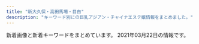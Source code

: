 ```yaml
---
title: "新大久保・高田馬場・目白"
description: "キーワード別にの巨乳アジアン・チャイナエステ嬢情報をまとめました。"
---
```


新着画像と新着キーワードをまとめています。
2021年03月22日の情報です。

<DmmAffiliateIns />
<KeywordTable
  shops={
    [
    {
        "name": "COCORO",
        "url": "https://www.cocoro556.in/",
        "keywords": {
            "C": 21,
            "E": 1
        },
        "img_links": [
            "https://www.cocoro556.in/img/girl/thumb/smain1423ae12bc52cc115b3190fbe6a84a8ffa74.jpg",
            "https://www.cocoro556.in/img/material/p2_t2_sub_m1_3.png",
            "https://www.cocoro556.in/img/girl/thumb/smain14634879628e490d1ecf1cd7a9d727569f95.jpg",
            "https://www.cocoro556.in/img/girl/thumb/smain1491773ceed1a7cd35919e9c6866285fb943.jpg",
            "https://www.cocoro556.in/img/material/p2_t2_subt5_m1.png",
            "https://www.cocoro556.in/img/material/noimg_m.jpg",
            "https://www.cocoro556.in/img/material/p3_1_t1.png",
            "https://www.cocoro556.in/img/girl/list/slist142b75436b0012f83588e08b8d8eb48c8c2.jpg",
            "https://www.cocoro556.in/img/material/p2_t2_subt4.png",
            "https://www.cocoro556.in/img/girl/thumb/smain1421b75436b0012f83588e08b8d8eb48c8c2.jpg",
            "https://www.cocoro556.in/img/material/p6_t2.png",
            "https://www.cocoro556.in/img/material/pageheaderimg4.jpg",
            "https://www.cocoro556.in/img/material/gm4_rollout.png",
            "https://www.cocoro556.in/img/material/pd_st1.png",
            "https://www.cocoro556.in/img/material/pageheaderimg2.jpg",
            "https://www.cocoro556.in/img/material/photost2rev1.png",
            "https://www.cocoro556.in/img/girl/thumb/smain1461f806d031a1244ccfaa8b4d307f6ef6d7.jpg",
            "https://www.cocoro556.in/img/material/top_t2.png",
            "https://www.cocoro556.in/img/girl/thumb/smain1442346e3df3ff1cef1386c89c6ba9e9f72e.jpg",
            "https://www.cocoro556.in/img/material/p2_t2_subt5.png",
            "https://www.cocoro556.in/img/material/noimg_s.jpg",
            "https://www.cocoro556.in/img/camp/camp20200426sub.jpg",
            "https://www.cocoro556.in/img/material/photost4rev1.png",
            "https://www.cocoro556.in/img/material/accminimgrev1.jpg",
            "https://www.cocoro556.in/img/material/p6_t2_subt1.png",
            "https://www.cocoro556.in/img/material/gm2_rollout.png",
            "https://www.cocoro556.in/img/girl/list/slist154a1f8e548a2959236fdd0e7abcde80ac7.jpg",
            "https://www.cocoro556.in/img/girl/main/smain1441346e3df3ff1cef1386c89c6ba9e9f72e.jpg",
            "https://www.cocoro556.in/img/material/photost1.png",
            "https://www.cocoro556.in/img/girl/main/smain126142f85375ac3eb532582567360874d2d6.jpg",
            "https://www.cocoro556.in/img/material/p5_t1.png",
            "https://www.cocoro556.in/img/material/p2_t2.png",
            "https://www.cocoro556.in/img/material/top_t1.png",
            "https://www.cocoro556.in/img/girl/list/slist146f806d031a1244ccfaa8b4d307f6ef6d7.jpg",
            "https://www.cocoro556.in/img/material/gm3_rollover.png",
            "https://www.cocoro556.in/img/girl/main/smain1421b75436b0012f83588e08b8d8eb48c8c2.jpg",
            "https://www.cocoro556.in/img/girl/list/slist149773ceed1a7cd35919e9c6866285fb943.jpg",
            "https://www.cocoro556.in/img/material/gm1_rollover.png",
            "https://www.cocoro556.in/img/material/ftel.png",
            "https://www.cocoro556.in/img/girl/thumb/smain1422b75436b0012f83588e08b8d8eb48c8c2.jpg",
            "https://www.cocoro556.in/img/material/top_t4.png",
            "https://www.cocoro556.in/img/material/p2_t2_subt3.png",
            "https://www.cocoro556.in/img/girl/main/smain1461f806d031a1244ccfaa8b4d307f6ef6d7.jpg",
            "https://www.cocoro556.in/img/material/noimg_b.jpg",
            "https://www.cocoro556.in/img/material/top_t3_subt1.png",
            "https://www.cocoro556.in/img/material/photost5.png",
            "https://www.cocoro556.in/img/material/p2_t2_sub_m1_1.png",
            "https://www.cocoro556.in/img/material/pageheaderimg3.jpg",
            "https://www.cocoro556.in/img/material/photost3rev1.png",
            "https://www.cocoro556.in/img/material/pd_st2.png",
            "https://www.cocoro556.in/img/girl/list/slist16322954962968a79edd4eae79b844b9988.jpg",
            "https://www.cocoro556.in/img/material/leftinfo.png",
            "https://www.cocoro556.in/img/girl/main/smain1491773ceed1a7cd35919e9c6866285fb943.jpg",
            "https://www.cocoro556.in/img/material/gm5_rollout.png",
            "https://www.cocoro556.in/img/girl/thumb/smain14922dea5bdda380e76839c012ab24bd9f82.jpg",
            "https://www.cocoro556.in/img/material/p6_t1.png",
            "https://www.cocoro556.in/img/material/p2_t2_sub_m1_2.png",
            "https://www.cocoro556.in/img/girl/thumb/smain163122954962968a79edd4eae79b844b9988.jpg",
            "https://www.cocoro556.in/img/material/pageheaderimg1.jpg",
            "https://www.cocoro556.in/img/material/pd_number.png",
            "https://www.cocoro556.in/img/girl/thumb/smain126332fd72809eba38056753c1720b05d8d5.jpg",
            "https://www.cocoro556.in/img/material/age_rollout.png",
            "https://www.cocoro556.in/img/material/gm2_rollover.png",
            "https://www.cocoro556.in/img/material/top_t3.png",
            "https://www.cocoro556.in/img/material/p6_t3_subt1.png",
            "https://www.cocoro556.in/img/girl/main/smain163122954962968a79edd4eae79b844b9988.jpg",
            "https://www.cocoro556.in/img/girl/thumb/smain164135ee9e4407f412c3d2708030a189f1c0.jpg",
            "https://www.cocoro556.in/img/material/gm6_rollout.png",
            "https://www.cocoro556.in/img/material/p3_t1.png",
            "https://www.cocoro556.in/img/material/pd_st3.png",
            "https://www.cocoro556.in/img/girl/thumb/smain1541a1f8e548a2959236fdd0e7abcde80ac7.jpg",
            "https://www.cocoro556.in/img/girl/thumb/smain126142f85375ac3eb532582567360874d2d6.jpg",
            "https://www.cocoro556.in/img/girl/thumb/smain1493773ceed1a7cd35919e9c6866285fb943.jpg",
            "https://www.cocoro556.in/img/camp/camp20210301.jpg",
            "https://www.cocoro556.in/img/material/top_t3_imgrev1.jpg",
            "https://www.cocoro556.in/img/material/p6_t3.png",
            "https://www.cocoro556.in/img/girl/list/slist144346e3df3ff1cef1386c89c6ba9e9f72e.jpg",
            "https://www.cocoro556.in/img/material/gm6_rollover.png",
            "https://www.cocoro556.in/img/material/p2_t2_subt5_m2.png",
            "https://www.cocoro556.in/img/girl/thumb/smain1543ab2e0ee9f9fde8103e9fe80e33b07761.jpg",
            "https://www.cocoro556.in/img/material/gm3_rollout.png",
            "https://www.cocoro556.in/img/material/gm1_rollout.png",
            "https://www.cocoro556.in/img/girl/thumb/smain1542a1f8e548a2959236fdd0e7abcde80ac7.jpg",
            "https://www.cocoro556.in/img/girl/main/smain164135ee9e4407f412c3d2708030a189f1c0.jpg",
            "https://www.cocoro556.in/img/girl/thumb/smain1441346e3df3ff1cef1386c89c6ba9e9f72e.jpg",
            "https://www.cocoro556.in/img/girl/list/slist12642f85375ac3eb532582567360874d2d6.jpg",
            "https://www.cocoro556.in/img/girl/thumb/smain126242f85375ac3eb532582567360874d2d6.jpg",
            "https://www.cocoro556.in/img/material/p2_t2_subt2.png",
            "https://www.cocoro556.in/img/girl/thumb/smain1462f806d031a1244ccfaa8b4d307f6ef6d7.jpg",
            "https://www.cocoro556.in/img/material/mobilesite.png",
            "https://www.cocoro556.in/img/girl/main/smain1541a1f8e548a2959236fdd0e7abcde80ac7.jpg",
            "https://www.cocoro556.in/img/material/p2_t2_subt1.png",
            "https://www.cocoro556.in/img/material/gm5_rollover.png",
            "https://www.cocoro556.in/img/material/p2_t2_subt4_m1.png",
            "https://www.cocoro556.in/img/material/photost6.png",
            "https://www.cocoro556.in/img/material/photost7.png",
            "https://www.cocoro556.in/img/girl/thumb/smain1443346e3df3ff1cef1386c89c6ba9e9f72e.jpg",
            "https://www.cocoro556.in/img/girl/list/slist16435ee9e4407f412c3d2708030a189f1c0.jpg"
        ],
        "station": "JR\u5927\u4e45\u4fdd\u99c5\u5317\u53e3"
    },
    {
        "url": "http://p-aroma.work/",
        "keywords": {},
        "img_links": [
            "http://p-aroma.work/images/1.jpg",
            "http://p-aroma.work/staff/mirai.jpg",
            "http://p-aroma.work/images/int1.png",
            "http://p-aroma.work/img/rina1.png",
            "http://p-aroma.work/img/ayaka1.png",
            "http://p-aroma.work/images/3.jpg",
            "http://p-aroma.work/images/staff_t.png",
            "http://p-aroma.work/images/news.jpg",
            "http://p-aroma.work/staff/ayaka.jpg",
            "http://p-aroma.work/images/mobile.jpg",
            "http://p-aroma.work/images/4.jpg",
            "http://p-aroma.work/images/head.jpg",
            "http://p-aroma.work/images/s2.jpg",
            "http://p-aroma.work/images/2.jpg",
            "http://p-aroma.work/img/mirai1.png",
            "http://p-aroma.work/img/mayu1.png",
            "http://p-aroma.work/images/sys.png",
            "http://p-aroma.work/images/int2.png",
            "http://p-aroma.work/images/s1.png",
            "http://p-aroma.work/images/6.jpg",
            "http://p-aroma.work/staff/kasumi.jpg",
            "http://p-aroma.work/images/s1.jpg",
            "http://p-aroma.work/img/kasumi1.png",
            "http://p-aroma.work/images/tel.jpg",
            "http://p-aroma.work/staff/rina.jpg",
            "http://p-aroma.work/images/interior_t.png",
            "http://p-aroma.work/staff/mayu.jpg"
        ],
        "name": "\u7652\u3057\u306e\u51fa\u4f1a\u3044",
        "station": "JR\u5927\u4e45\u4fdd\u99c5\u5317\u53e3"
    },
    {
        "img_links": [
            "http://familiar.ests.jp/photos/sites/33/2020/10/2020101901153954.jpg",
            "http://familiar.ests.jp/images/mobile.jpg",
            "http://familiar.ests.jp/images/top.jpg",
            "http://familiar.ests.jp/images/info.png",
            "http://familiar.ests.jp/images/bian.jpg",
            "http://familiar.ests.jp/images/service.jpg",
            "http://familiar.ests.jp/images/nei_bj1.png",
            "http://familiar.ests.jp/images/news.png",
            "http://familiar.ests.jp/photos/sites/33/2019/07/2019073009094778.jpg",
            "http://familiar.ests.jp/photos/sites/33/2020/10/2020101409554799.jpg",
            "http://familiar.ests.jp/images/s_service.png",
            "http://familiar.ests.jp/images/s_link.png",
            "http://familiar.ests.jp/photos/sites/33/2019/09/2019092718570723.jpg",
            "http://familiar.ests.jp/images/staff_bj4s.png",
            "http://familiar.ests.jp/photos/sites/33/2019/09/2019092318545965.jpg",
            "http://familiar.ests.jp/images/acc.png",
            "http://familiar.ests.jp/images/s_staff.png",
            "http://familiar.ests.jp/photos/sites/33/2019/09/2019092718554568.jpg",
            "http://familiar.ests.jp/images/staff_bj1s.png"
        ],
        "keywords": {
            "C": 18,
            "86": 3,
            "83": 3
        },
        "url": "http://familiar.ests.jp/",
        "name": "\u99ac\u5834one",
        "station": "JR\u9ad8\u7530\u99ac\u5834\u99c5\u65e9\u7a32\u7530\u53e3"
    },
    {
        "name": "\u697d\u5712",
        "url": "http://massage-1.net/",
        "station": "JR\u9ad8\u7530\u99ac\u5834\u99c5\u65e9\u7a32\u7530\u53e3",
        "img_links": [
            "http://massage-1.net/images/top/top_06.jpg",
            "http://massage-1.net/images/top/top_01.jpg",
            "http://massage-1.net/images/page_top.png",
            "http://massage-1.net/images/top/top_03.jpg",
            "http://massage-1.net/images/top/top_04.jpg",
            "http://massage-1.net/images/staff_image/staf_05a.jpg",
            "http://massage-1.net/images/home/top.jpg",
            "http://massage-1.net/images/top/top_05.jpg",
            "http://massage-1.net/images/top/top_02.jpg",
            "http://massage-1.net/images/top/top_08.png"
        ],
        "keywords": {}
    },
    {
        "name": "NEW ONLY ONE",
        "keywords": {
            "D": 2,
            "86": 4,
            "88": 3,
            "C": 3,
            "E": 2
        },
        "station": "JR\u9ad8\u7530\u99ac\u5834\u99c5",
        "url": "http://www.aromaonly1.com/",
        "img_links": [
            "http://www.aromaonly1.com/images/index_14.jpg",
            "http://www.aromaonly1.com/images/index_18.jpg",
            "http://www.aromaonly1.com/images/index_16.jpg",
            "http://www.aromaonly1.com/my_work/images/pic1.png",
            "http://www.aromaonly1.com/uploads/ac75f516de3602f2ed5de1d9e2383a35.jpg",
            "http://www.aromaonly1.com/uploads/8e9e8b4d89b256773f17dff61368328c.jpg",
            "http://www.aromaonly1.com/images/aromaonly1_468x60.png",
            "http://www.aromaonly1.com/uploads/c24b4a66b959c50d941c227e2167e47a.jpg",
            "http://www.aromaonly1.com/uploads/e01fa669285bc99ba782abfd90a08bb2.jpg",
            "http://www.aromaonly1.com/images/fanhui.png",
            "http://www.aromaonly1.com/uploads/56e94a67d1aa4ea89d5f2064a387ab96.jpg",
            "http://www.aromaonly1.com/images/index_08.jpg",
            "http://www.aromaonly1.com/uploads/015cba9c432d730d26583fe998534fa6.jpg",
            "http://www.aromaonly1.com/images/index_11.jpg",
            "http://www.aromaonly1.com/images/index_02.jpg",
            "http://www.aromaonly1.com/uploads/5f4083d49285cbe64774b1bd70e86150.jpg",
            "http://www.aromaonly1.com/images/interior_10.jpg",
            "http://www.aromaonly1.com/uploads/b43afdf6c0db7020b472f89b05664984.jpg",
            "http://www.aromaonly1.com/images/service_10.jpg",
            "http://www.aromaonly1.com/images/service_11.jpg",
            "http://www.aromaonly1.com/images/index_20.jpg",
            "http://www.aromaonly1.com/images/index_15.jpg",
            "http://www.aromaonly1.com/images/link_10.jpg",
            "http://www.aromaonly1.com/uploads/3e6ede4dd71b9611bfc0fc01fff82057.jpg",
            "http://www.aromaonly1.com/images/index_05.jpg",
            "http://www.aromaonly1.com/images/girls_10.jpg",
            "http://www.aromaonly1.com/images/index_01.jpg",
            "http://www.aromaonly1.com/uploads/39a20c0f1405de5aa73fad53492e41be.jpg",
            "http://www.aromaonly1.com/uploads/2f5941103973429d3981087968a845a3.jpg",
            "http://www.aromaonly1.com/uploads/18799c1985ca7d1cd026808323ec51c2.jpg",
            "http://www.aromaonly1.com/images/index_04.jpg",
            "http://www.aromaonly1.com/images/index_12.jpg",
            "http://www.aromaonly1.com/uploads/0d74a4af5e268e3562daa56048c13906.jpg",
            "http://www.aromaonly1.com/images/index_21.jpg",
            "http://www.aromaonly1.com/uploads/66dc68de1f9c001b6f15d52303314efc.jpg",
            "http://www.aromaonly1.com/images/index_03.jpg",
            "http://www.aromaonly1.com/images/index_07.jpg",
            "http://www.aromaonly1.com/images/index_19.jpg",
            "http://www.aromaonly1.com/images/index_06.jpg",
            "http://www.aromaonly1.com/images/index_17.jpg"
        ]
    },
    {
        "station": "JR\u9ad8\u7530\u99ac\u5834\u99c5\u6771\u53e3",
        "keywords": {},
        "name": "RAN\uff5e\u30e9\u30f3\uff5e",
        "url": "http://esthe.top/",
        "img_links": [
            "http://esthe.top/images/demo/slider/tooltips/slide1.png",
            "http://esthe.top/images/an_1_02.jpg",
            "http://esthe.top/images/Bottom_01.jpg",
            "http://esthe.top/images/an_2_03.jpg",
            "http://esthe.top/images/QRcode.jpg",
            "http://esthe.top/images/staff_images/staff_04a.jpg",
            "http://esthe.top/images/room_images/index-01.jpg",
            "http://esthe.top/images/demo/slider/tooltips/slide4.png",
            "http://esthe.top/images/staff_images/staff_09b.jpg",
            "http://esthe.top/images/acs_ima/access-03.jpg",
            "http://esthe.top/images/room_images/gallery-04.jpg",
            "http://esthe.top/images/staff_images/staff_07b.jpg",
            "http://esthe.top/images/staff_images/staff_01b.jpg",
            "http://esthe.top/images/acs_ima/access-01.jpg",
            "http://esthe.top/images/Bottom_02.jpg",
            "http://esthe.top/images/an_2_07.jpg",
            "http://esthe.top/images/staff_images/staff_010b.jpg",
            "http://esthe.top/images/an_2_06.jpg",
            "http://esthe.top/images/demo/slider/images/slide4.png",
            "http://esthe.top/images/demo/slider/images/slide3.png",
            "http://esthe.top/images/an_2_04.jpg",
            "http://esthe.top/images/an_2_05.jpg",
            "http://esthe.top/images/room_images/gallery-02.jpg",
            "http://esthe.top/images/demo/slider/images/slide2.png",
            "http://esthe.top/images/demo/slider/tooltips/slide3.png",
            "http://esthe.top/images/room_images/gallery-03.jpg",
            "http://esthe.top/images/demo/slider/tooltips/slide2.png",
            "http://esthe.top/images/an_1_04.jpg",
            "http://esthe.top/images/room_images/gallery-05.jpg",
            "http://esthe.top/images/staff_images/staff_010a.jpg",
            "http://esthe.top/images/demo/slider/tooltips/slide5.png",
            "http://esthe.top/images/staff_images/staff_07a.jpg",
            "http://esthe.top/images/acs_ima/access-02.jpg",
            "http://esthe.top/images/an_1_05.jpg",
            "http://esthe.top/images/an_1_06.jpg",
            "http://esthe.top/images/staff_images/staff_04b.jpg",
            "http://esthe.top/images/an_1_07.jpg",
            "http://esthe.top/images/room_images/gallery-06.jpg",
            "http://esthe.top/images/room_images/gallery-01.jpg",
            "http://esthe.top/images/staff_images/staff_012a.jpg",
            "http://esthe.top/images/acs_ima/access-04.jpg",
            "http://esthe.top/images/staff_images/staff_09a.jpg",
            "http://esthe.top/images/room_images/index-02.jpg",
            "http://esthe.top/images/demo/slider/images/slide5.png",
            "http://esthe.top/images/staff_images/staff_01a.jpg",
            "http://esthe.top/images/an_2_02.jpg",
            "http://esthe.top/images/an_1_03.jpg",
            "http://esthe.top/images/demo/slider/images/slide1.png"
        ]
    },
    {
        "keywords": {},
        "station": "JR\u65b0\u5927\u4e45\u4fdd\u99c5",
        "url": "https://tsukinohana88.wixsite.com/index",
        "img_links": [
            "https://static.wixstatic.com/media/80a184_126746405a7f40f191a12f71b777ea41~mv2.png",
            "https://static.wixstatic.com/media/71aabe_7fde48e91203411687f75bf66049b810~mv2.jpg",
            "https://static.wixstatic.com/media/80a184_4550829836ff415fbf5640784aed82eb~mv2.png",
            "https://static.wixstatic.com/media/80a184_6f8a99a76cfa4e8cb6871f8cdc4667f5~mv2.png",
            "https://static.wixstatic.com/media/80a184_591f50f34faa42e6b9492a8d9157c96f~mv2.png",
            "https://static.wixstatic.com/media/80a184_82935849944c46ee915c04bfe2e9b3cb~mv2.jpeg",
            "https://static.wixstatic.com/media/80a184_18f60081ea1047b0a35a349e1c4155f8~mv2.jpg",
            "https://static.wixstatic.com/media/80a184_60e3e10d71c6473ca82f313fefc49773~mv2.png",
            "https://static.wixstatic.com/media/80a184_5208b825bc574a8e8c38cfed61640f7b~mv2.png",
            "https://static.wixstatic.com/media/80a184_badd496c271c4b31b8258ef657e73a1c~mv2.jpg",
            "https://static.wixstatic.com/media/80a184_1b3783a2f5af4bb192773e9c310f5c89~mv2.png",
            "https://static.wixstatic.com/media/71aabe_595c6eb6f67c4a098580c4aa868223d6~mv2.jpg",
            "https://static.wixstatic.com/media/80a184_b70a2c117ac542f79ec2a2014b642be4~mv2.png",
            "https://static.wixstatic.com/media/80a184_e559d78a6dc94757946448f2405d903b~mv2.jpg"
        ],
        "name": "\u6708\u306e\u82b1"
    },
    {
        "station": "JR\u5927\u4e45\u4fdd\u99c5\u5317\u53e3",
        "url": "http://aes-salon.com/",
        "keywords": {
            "C": 35
        },
        "name": "Lovely Heart",
        "img_links": [
            "http://aes-salon.com/scdl/staff/10661.jpg",
            "http://aes-salon.com/scdl/staff/10081.jpg",
            "http://aes-salon.com/img/system/campaign.jpg",
            "http://aes-salon.com/img/ttl_mobile.jpg",
            "http://aes-salon.com/scdl/staff/10651mb.jpg",
            "http://aes-salon.com/scdl/staff/10621.jpg",
            "http://aes-salon.com/scdl/staff/10082.jpg",
            "http://aes-salon.com/scdl/staff/10081mb.jpg",
            "http://aes-salon.com/scdl/staff/10092.jpg",
            "http://aes-salon.com/scdl/staff/10411mb.jpg",
            "http://aes-salon.com/scdl/staff/10563.jpg",
            "http://aes-salon.com/scdl/staff/10501mb.jpg",
            "http://aes-salon.com/scdl/staff/10661mb.jpg",
            "http://aes-salon.com/scdl/staff/10292.jpg",
            "http://aes-salon.com/scdl/staff/10341mb.jpg",
            "http://aes-salon.com/pic/top2.jpg",
            "http://aes-salon.com/scdl/staff/10462.jpg",
            "http://aes-salon.com/scdl/staff/10694.jpg",
            "http://aes-salon.com/scdl/staff/10602.jpg",
            "http://aes-salon.com/scdl/staff/10671.jpg",
            "http://aes-salon.com/scdl/staff/10691.jpg",
            "http://aes-salon.com/scdl/staff/10121mb.jpg",
            "http://aes-salon.com/img/ttl_attbnr.jpg",
            "http://aes-salon.com/img/access/road1.jpg",
            "http://aes-salon.com/scdl/staff/10671mb.jpg",
            "http://aes-salon.com/scdl/staff/10502.jpg",
            "http://aes-salon.com/scdl/staff/10681.jpg",
            "http://aes-salon.com/scdl/staff/10601.jpg",
            "http://aes-salon.com/scdl/staff/10472.jpg",
            "http://aes-salon.com/img/access/road4.jpg",
            "http://aes-salon.com/img/ttl_nouka.jpg",
            "http://aes-salon.com/scdl/staff/10441.jpg",
            "http://aes-salon.com/scdl/staff/10641.jpg",
            "http://aes-salon.com/scdl/staff/10651.jpg",
            "http://aes-salon.com/scdl/staff/10291.jpg",
            "http://aes-salon.com/scdl/staff/10351.jpg",
            "http://aes-salon.com/scdl/staff/10591mb.jpg",
            "http://aes-salon.com/scdl/staff/10091.jpg",
            "http://aes-salon.com/scdl/staff/10471.jpg",
            "http://aes-salon.com/scdl/staff/10511.jpg",
            "http://aes-salon.com/scdl/staff/10122.jpg",
            "http://aes-salon.com/scdl/staff/10351mb.jpg",
            "http://aes-salon.com/scdl/staff/10621mb.jpg",
            "http://aes-salon.com/scdl/staff/10571.jpg",
            "http://aes-salon.com/scdl/staff/10291mb.jpg",
            "http://aes-salon.com/i/files/homeimg.jpg",
            "http://aes-salon.com/pic/top1.jpg",
            "http://aes-salon.com/scdl/staff/10121.jpg",
            "http://aes-salon.com/img/access/roaddm.png",
            "http://aes-salon.com/img/ttl_att.png",
            "http://aes-salon.com/scdl/staff/10692.jpg",
            "http://aes-salon.com/img/access/road3.jpg",
            "http://aes-salon.com/scdl/staff/10591.jpg",
            "http://aes-salon.com/scdl/staff/10631mb.jpg",
            "http://aes-salon.com/scdl/staff/10511mb.jpg",
            "http://aes-salon.com/img/ttl_bekan.jpg",
            "http://aes-salon.com/scdl/staff/10412.jpg",
            "http://aes-salon.com/scdl/staff/10561mb.jpg",
            "http://aes-salon.com/scdl/staff/10641mb.jpg",
            "http://aes-salon.com/scdl/staff/10691mb.jpg",
            "http://aes-salon.com/scdl/staff/10501.jpg",
            "http://aes-salon.com/scdl/staff/10562.jpg",
            "http://aes-salon.com/pic/head.jpg",
            "http://aes-salon.com/scdl/staff/10461mb.jpg",
            "http://aes-salon.com/scdl/staff/10083.jpg",
            "http://aes-salon.com/scdl/staff/10471mb.jpg",
            "http://aes-salon.com/scdl/staff/10342.jpg",
            "http://aes-salon.com/scdl/staff/10693.jpg",
            "http://aes-salon.com/scdl/staff/10561.jpg",
            "http://aes-salon.com/scdl/staff/10341.jpg",
            "http://aes-salon.com/scdl/staff/10091mb.jpg",
            "http://aes-salon.com/img/access/road2.jpg",
            "http://aes-salon.com/scdl/staff/10601mb.jpg",
            "http://aes-salon.com/scdl/staff/10592.jpg",
            "http://aes-salon.com/scdl/staff/10631.jpg",
            "http://aes-salon.com/scdl/staff/10571mb.jpg",
            "http://aes-salon.com/img/ttl_sister.png",
            "http://aes-salon.com/scdl/staff/10681mb.jpg",
            "http://aes-salon.com/img/ttl_staff.png",
            "http://aes-salon.com/scdl/staff/10441mb.jpg",
            "http://aes-salon.com/scdl/staff/10411.jpg",
            "http://aes-salon.com/scdl/staff/10461.jpg"
        ]
    },
    {
        "name": "\u60a0\u30a8\u30b9\u30c6",
        "img_links": [
            "http://www.y-rlx.site/images/info.jpg",
            "http://www.y-rlx.site/images/index_08.jpg",
            "http://www.y-rlx.site/images/upload/thumb/3cdd5cf63d4b2ca9.jpg",
            "http://www.y-rlx.site/images/rec_09.jpg",
            "http://www.y-rlx.site/images/info_09.jpg",
            "http://www.y-rlx.site/images/upload/thumb/a3dc59474308193e.jpg",
            "http://www.y-rlx.site/images/index_05.jpg",
            "http://www.y-rlx.site/images/upload/thumb/7ef0dbd713e60157.jpg",
            "http://www.y-rlx.site/images/index_02.jpg",
            "http://www.y-rlx.site/images/index_01.jpg",
            "http://www.y-rlx.site/images/upload/thumb/0a4230132522743d.jpg",
            "http://y-rlx.site/images/index_07.jpg",
            "http://www.y-rlx.site/images/index_19.jpg",
            "http://www.y-rlx.site/images/card.jpg",
            "http://www.y-rlx.site/images/index_13.jpg",
            "http://www.y-rlx.site/images/index_18.jpg",
            "http://www.y-rlx.site/girl/04.jpg",
            "http://www.y-rlx.site/images/index_03.jpg",
            "http://www.y-rlx.site/images/index_11.jpg",
            "http://www.y-rlx.site/girl/05.jpg",
            "http://www.y-rlx.site/images/index_07.jpg",
            "http://www.y-rlx.site/images/index_04.jpg",
            "http://www.y-rlx.site/images/index_06.jpg",
            "http://www.y-rlx.site/images/rec.jpg",
            "http://www.y-rlx.site/images/index_15.jpg",
            "http://www.y-rlx.site/images/index_20.jpg",
            "http://www.y-rlx.site/girl/03.jpg",
            "http://www.y-rlx.site/images/upload/thumb/7ec52ffef2544273.jpg",
            "http://www.y-rlx.site/images/index_09.jpg",
            "http://www.y-rlx.site/images/upload/thumb/e0a26e58e17a1416.jpg",
            "http://www.y-rlx.site/images/staff_09.jpg",
            "http://www.y-rlx.site/images/upload/thumb/2c7fdde9ad97892b.jpg",
            "http://www.y-rlx.site/images/upload/thumb/117cc02414cb58fe.jpg",
            "http://y-rlx.site/images/index_04.jpg",
            "http://www.y-rlx.site/girl/01.jpg",
            "http://www.y-rlx.site/images/upload/thumb/0d7b4714c8aced28.jpg",
            "http://www.y-rlx.site/girl/02.jpg",
            "http://www.y-rlx.site/images/upload/thumb/0776a8acf9219785.jpg",
            "http://www.y-rlx.site/images/index_10.jpg"
        ],
        "station": "JR\u9ad8\u7530\u99ac\u5834\u99c5\u65e9\u7a32\u7530\u53e3",
        "keywords": {
            "D": 1,
            "89": 1,
            "87": 4,
            "88": 2,
            "C": 6
        },
        "url": "http://www.y-rlx.site/"
    },
    {
        "name": "Honey At Home \u30cf\u30cb\u30fc\u30a2\u30c3\u30c8\u30db\u30fc\u30e0",
        "keywords": {},
        "url": "http://www.china-es.info/",
        "station": "JR\u9ad8\u7530\u99ac\u5834\u99c5\u65e9\u7a32\u7530\u53e3",
        "img_links": [
            "http://www.china-es.info/images/sys1.jpg",
            "http://www.china-es.info/images/sys2.jpg",
            "http://www.china-es.info/img/nana2.jpg",
            "http://www.china-es.info/images/int1.jpg",
            "http://www.china-es.info/images/rec1.jpg",
            "http://www.china-es.info/images/rec2.jpg",
            "http://www.china-es.info/images/news.jpg",
            "http://www.china-es.info/images/staff_t.jpg",
            "http://www.china-es.info/images/top.jpg",
            "http://www.china-es.info/images/menu/staff.jpg",
            "http://www.china-es.info/img/hibiki1.jpg",
            "http://www.china-es.info/images/mobile.jpg",
            "http://www.china-es.info/img/nana1.jpg",
            "http://www.china-es.info/images/int2.jpg",
            "http://www.china-es.info/images/interior_t.jpg",
            "http://www.china-es.info/images/menu/interior.jpg",
            "http://www.china-es.info/images/int3.jpg",
            "http://www.china-es.info/images/sys3.jpg",
            "http://www.china-es.info/images/head.jpg",
            "http://www.china-es.info/img/ringo1.jpg",
            "http://www.china-es.info/images/menu/top.jpg",
            "http://www.china-es.info/images/int4.jpg"
        ]
    },
    {
        "keywords": {
            "86": 4,
            "C": 15,
            "D": 6,
            "87": 1,
            "85": 2
        },
        "img_links": [
            "https://angel.abnavi.info/photos/sites/7/2020/07/2020073005202048.jpg",
            "https://angel.abnavi.info/images/nbj1.jpg",
            "https://angel.abnavi.info/photos/sites/7/2020/07/2020073005201940.jpg",
            "https://angel.abnavi.info/images/s_news.png",
            "https://angel.abnavi.info/photos/sites/7/2020/11/2020110606371089.jpg",
            "https://angel.abnavi.info/images/end.png",
            "https://angel.abnavi.info/images/room1.jpg",
            "https://angel.abnavi.info/images/room3.jpg",
            "https://angel.abnavi.info/images/room4.jpg",
            "https://angel.abnavi.info/photos/sites/7/2021/03/2021031907340186.jpg",
            "https://angel.abnavi.info/photos/sites/7/2020/09/2020092301333424.jpg",
            "https://angel.abnavi.info/images/nbj3.jpg",
            "https://angel.abnavi.info/photos/sites/7/2020/07/2020073006120917.jpg",
            "https://angel.abnavi.info/images/news_bj3.jpg",
            "https://angel.abnavi.info/images/room2.jpg",
            "https://angel.abnavi.info/photos/sites/7/2020/10/2020101305350920.jpg",
            "https://angel.abnavi.info/images/top.jpg",
            "https://angel.abnavi.info/images/s_staff.jpg"
        ],
        "name": "Angel",
        "station": "JR\u9ad8\u7530\u99ac\u5834\u99c5",
        "url": "https://angel.abnavi.info/"
    },
    {
        "station": "JR\u65b0\u5927\u4e45\u4fdd\u99c5",
        "url": "http://www.enchuen.com/",
        "img_links": [
            "http://www.enchuen.com/images/interior02_s.jpg",
            "http://www.enchuen.com/images/interior04_s.jpg",
            "http://www.enchuen.com/images/tel_header.png",
            "http://www.enchuen.com/images/therapist_yume_s.jpg",
            "http://www.enchuen.com/images/therapist_yona_s.jpg",
            "http://www.enchuen.com/images/h2_qa.png",
            "http://www.enchuen.com/images/img_service05.png",
            "http://www.enchuen.com/images/h2_instagam.png",
            "http://www.enchuen.com/images/icon_chi.png",
            "http://www.enchuen.com/images/interior02.jpg",
            "http://www.enchuen.com/images/img_service02.png",
            "http://www.enchuen.com/images/h2_information.png",
            "http://www.enchuen.com/images/h2_alliancegide.png",
            "http://www.enchuen.com/images/interior01_s.jpg",
            "http://www.enchuen.com/images/interior03_s.jpg",
            "http://www.enchuen.com/images/img_slider01.png",
            "http://www.enchuen.com/images/pagetop.png",
            "http://www.enchuen.com/images/therapist_yume.jpg",
            "http://www.enchuen.com/images/ban-tel.png",
            "http://www.enchuen.com/images/img_slider02.png",
            "http://www.enchuen.com/images/h2_linkban.png",
            "http://www.enchuen.com/images/therapist_noa_s.jpg",
            "http://www.enchuen.com/images/ins_footer.png",
            "http://www.enchuen.com/images/h2_link01.png",
            "http://www.enchuen.com/images/btn_gnavi03_no.png",
            "http://www.enchuen.com/images/top_slider2.jpg",
            "http://www.enchuen.com/images/btn_gnavi01_no.png",
            "http://www.enchuen.com/images/a_qa.png",
            "http://www.enchuen.com/images/therapist_noa.jpg",
            "http://www.enchuen.com/images/therapist_yona.jpg",
            "http://www.enchuen.com/images/img_service06.png",
            "http://www.enchuen.com/images/btn_gnavi05_no.png",
            "http://www.enchuen.com/images/h2_alliancegide2.png",
            "http://www.enchuen.com/images/mess_footer.png",
            "http://www.enchuen.com/images/img_service03.png",
            "http://www.enchuen.com/images/interior04.jpg",
            "http://www.enchuen.com/images/therapist_kaori_s.jpg",
            "http://www.enchuen.com/images/h2_contact.png",
            "http://www.enchuen.com/images/interior01.jpg",
            "http://www.enchuen.com/images/btn_gnavi04_no.png",
            "http://www.enchuen.com/images/q_qa.png",
            "http://www.enchuen.com/images/interior03.jpg",
            "http://www.enchuen.com/images/img_service01.png",
            "http://www.enchuen.com/images/img_comimgsoon.jpg",
            "http://www.enchuen.com/images/h2_servicecontents.png",
            "http://www.enchuen.com/images/h2_alltherapist.png",
            "http://www.enchuen.com/images/img_service04.png",
            "http://www.enchuen.com/images/btn_gnavi06_no.png",
            "http://www.enchuen.com/images/img_service07.png",
            "http://www.enchuen.com/images/top_slider3.jpg",
            "http://www.enchuen.com/images/img_slider03.png",
            "http://www.enchuen.com/images/pickmessage01.png",
            "http://www.enchuen.com/images/h2_twitter.png",
            "http://www.enchuen.com/images/mail_header.png",
            "http://www.enchuen.com/images/btn_gnavi02_no.png",
            "http://www.enchuen.com/images/top_slider5.jpg",
            "http://www.enchuen.com/images/img_aromaoil.png",
            "http://www.enchuen.com/images/ins_header.png",
            "http://www.enchuen.com/images/top_slider4.jpg",
            "http://www.enchuen.com/images/tw_header.png",
            "http://www.enchuen.com/images/top_slider6.jpg",
            "http://www.enchuen.com/images/tw_footer.png",
            "http://www.enchuen.com/images/therapist_kaori.jpg",
            "http://www.enchuen.com/images/icon_eng.png",
            "http://www.enchuen.com/images/top_slider1.jpg"
        ],
        "keywords": {
            "C": 4
        },
        "name": "\u7e01\u4e2d\u7e01\uff5e\u3048\u3093\u3061\u3085\u3046\u3048\u3093\uff5e"
    },
    {
        "station": "JR\u9ad8\u7530\u99ac\u5834\u99c5\u65e9\u7a32\u7530\u53e3",
        "url": "http://www.kity.work/",
        "name": "\u98a8\u96c5\u5802 \uff5e\u3075\u3046\u304c\u3069\u3046\uff5e",
        "img_links": [
            "http://www.kity.work/images/tg.jpg",
            "http://www.kity.work/img/aoi1.jpg",
            "http://www.kity.work/img/sara2.jpg",
            "http://www.kity.work/img/sara1.jpg",
            "http://www.kity.work/staff/yuka.jpg",
            "http://www.kity.work/images/head.jpg",
            "http://www.kity.work/images/s1.png",
            "http://www.kity.work/img/aoi2.jpg",
            "http://www.kity.work/images/sys.jpg",
            "http://www.kity.work/images/int1.jpg",
            "http://www.kity.work/images/1.jpg",
            "http://www.kity.work/staff/an.jpg",
            "http://www.kity.work/staff/minami.jpg",
            "http://www.kity.work/images/up.jpg",
            "http://www.kity.work/images/5.jpg",
            "http://www.kity.work/img/minami2.jpg",
            "http://www.kity.work/img/minami1.jpg",
            "http://www.kity.work/images/s1.jpg",
            "http://www.kity.work/img/an1.jpg",
            "http://www.kity.work/images/interior_t.jpg",
            "http://www.kity.work/img/an2.jpg",
            "http://www.kity.work/images/s2.jpg",
            "http://www.kity.work/images/4.jpg",
            "http://www.kity.work/images/2.jpg",
            "http://www.kity.work/images/ac2.jpg",
            "http://www.kity.work/img/yuka2.jpg",
            "http://www.kity.work/images/tel.jpg",
            "http://www.kity.work/staff/aoi.jpg",
            "http://www.kity.work/staff/sara.jpg",
            "http://www.kity.work/images/staff_t.jpg",
            "http://www.kity.work/img/yuka1.jpg",
            "http://www.kity.work/images/news.jpg",
            "http://www.kity.work/images/int2.jpg",
            "http://www.kity.work/images/3.jpg"
        ],
        "keywords": {}
    },
    {
        "keywords": {
            "C": 35
        },
        "name": "Lovely Heart \u5927\u4e45\u4fdd\u5225\u9928",
        "img_links": [
            "http://aes-treat.com/scdl/staff/11131mb.jpg",
            "http://aes-treat.com/scdl/staff/11101mb.jpg",
            "http://aes-treat.com/scdl/staff/11171.jpg",
            "http://aes-treat.com/scdl/staff/11151.jpg",
            "http://aes-treat.com/img/ttl_sister.png",
            "http://aes-treat.com/scdl/staff/11111.jpg",
            "http://aes-treat.com/scdl/staff/10891.jpg",
            "http://aes-treat.com/scdl/staff/10681.jpg",
            "http://aes-treat.com/scdl/staff/11111mb.jpg",
            "http://aes-treat.com/pic/top2.jpg",
            "http://aes-treat.com/scdl/staff/10841.jpg",
            "http://aes-treat.com/scdl/staff/10771mb.jpg",
            "http://aes-treat.com/scdl/staff/11131.jpg",
            "http://aes-treat.com/scdl/staff/11091.jpg",
            "http://aes-treat.com/pic/head.jpg",
            "http://aes-treat.com/img/ttl_attbnr.jpg",
            "http://aes-treat.com/scdl/staff/10841mb.jpg",
            "http://aes-treat.com/scdl/staff/11121.jpg",
            "http://aes-treat.com/pic/top1.jpg",
            "http://aes-treat.com/scdl/staff/10861.jpg",
            "http://aes-treat.com/img/ttl_staff.png",
            "http://aes-treat.com/scdl/staff/11091mb.jpg",
            "http://aes-treat.com/scdl/staff/11151mb.jpg",
            "http://aes-treat.com/i/files/homeimg.jpg",
            "http://aes-treat.com/scdl/staff/11051mb.jpg",
            "http://aes-treat.com/scdl/staff/11162.jpg",
            "http://aes-treat.com/scdl/staff/10971.jpg",
            "http://aes-treat.com/scdl/staff/10721.jpg",
            "http://aes-treat.com/scdl/staff/10721mb.jpg",
            "http://aes-treat.com/img/system/campaign.jpg",
            "http://aes-treat.com/scdl/staff/11171mb.jpg",
            "http://aes-treat.com/scdl/staff/10811mb.jpg",
            "http://aes-treat.com/scdl/staff/10971mb.jpg",
            "http://aes-treat.com/scdl/staff/10941mb.jpg",
            "http://aes-treat.com/scdl/staff/11161.jpg",
            "http://aes-treat.com/scdl/staff/10651mb.jpg",
            "http://aes-treat.com/scdl/staff/10861mb.jpg",
            "http://aes-treat.com/scdl/staff/11101.jpg",
            "http://aes-treat.com/scdl/staff/10902.jpg",
            "http://aes-treat.com/scdl/staff/10651.jpg",
            "http://aes-treat.com/scdl/staff/10901.jpg",
            "http://aes-treat.com/scdl/staff/10771.jpg",
            "http://aes-treat.com/scdl/staff/11051.jpg",
            "http://aes-treat.com/scdl/staff/11081.jpg",
            "http://aes-treat.com/scdl/staff/10941.jpg",
            "http://aes-treat.com/scdl/staff/10891mb.jpg",
            "http://aes-treat.com/scdl/staff/10681mb.jpg",
            "http://aes-treat.com/scdl/staff/11161mb.jpg",
            "http://aes-treat.com/img/ttl_mobile.jpg",
            "http://aes-treat.com/scdl/staff/10171mb.jpg",
            "http://aes-treat.com/scdl/staff/10811.jpg",
            "http://aes-treat.com/scdl/staff/10171.jpg",
            "http://aes-treat.com/img/ttl_nouka.jpg",
            "http://aes-treat.com/scdl/staff/11121mb.jpg",
            "http://aes-treat.com/scdl/staff/10842.jpg",
            "http://aes-treat.com/img/ttl_att.png",
            "http://aes-treat.com/scdl/staff/11041.jpg",
            "http://aes-treat.com/scdl/staff/10981.jpg",
            "http://aes-treat.com/scdl/staff/11041mb.jpg",
            "http://aes-treat.com/scdl/staff/10901mb.jpg",
            "http://aes-treat.com/scdl/staff/10972.jpg",
            "http://aes-treat.com/scdl/staff/10981mb.jpg",
            "http://aes-treat.com/scdl/staff/11081mb.jpg"
        ],
        "url": "http://aes-treat.com/",
        "station": "JR\u5927\u4e45\u4fdd\u99c5\u5317\u53e3"
    },
    {
        "img_links": [
            "https://est-hana.com/img/girl/thumb/smain1871110bf62c88dcefca310cdc127f9b11f2.jpg",
            "https://est-hana.com/img/girl/thumb/smain1902e7f2a11706f93c08ab1eb76c57c0a501.jpg",
            "https://est-hana.com/img/girl/pickup/topgirl20141227182718.png",
            "https://est-hana.com/img/material/topflashimg1.jpg",
            "https://est-hana.com/img/girl/thumb/smain193281777917c863b2cd265723b9cb5a3c32.jpg",
            "https://est-hana.com/img/girl/thumb/s75_1.jpg",
            "https://est-hana.com/img/whatnew/20200304.jpg",
            "https://est-hana.com/img/girl/pickup/topgirl20180526173824.png",
            "https://est-hana.com/img/girl/list/sface201dc74ab8dea78d771771d5fda7bccc989.jpg",
            "https://est-hana.com/img/girl/thumb/s77_3.jpg",
            "https://est-hana.com/img/girl/list/s139_face.jpg",
            "https://est-hana.com/img/material/staffdetail_t1.png",
            "https://est-hana.com/img/girl/pickup/pickup20190118192257.jpg",
            "https://est-hana.com/img/girl/list/s75_list.jpg",
            "https://est-hana.com/img/girl/list/s139_list.jpg",
            "https://est-hana.com/img/girl/list/slist189e9ae2d8752cd8b9474ebd62df9909f9b.jpg",
            "https://est-hana.com/img/girl/main/s173_1.jpg",
            "https://est-hana.com/img/material/sframe2014.png",
            "https://est-hana.com/img/material/infopanel.png",
            "https://est-hana.com/img/girl/list/slist2012ba9beda1a19f1ba57dcc87485d57321.jpg",
            "https://est-hana.com/img/material/photorenew5.jpg",
            "https://est-hana.com/img/girl/thumb/smain1901e7f2a11706f93c08ab1eb76c57c0a501.jpg",
            "https://est-hana.com/img/whatnew/20200401min60.jpg",
            "https://est-hana.com/img/material/massa_t1.png",
            "https://est-hana.com/img/girl/main/smain1911ec56c0d5cc68365ea11e2e52a40272d8.jpg",
            "https://est-hana.com/img/girl/list/s163_list.jpg",
            "https://est-hana.com/img/whatnew/20200401_mask.jpg",
            "https://est-hana.com/img/material/staff_t1.png",
            "https://est-hana.com/img/material/age.png",
            "https://est-hana.com/img/material/photorenew4.jpg",
            "https://est-hana.com/img/girl/thumb/s77_1.jpg",
            "https://est-hana.com/img/girl/list/s180_list.jpg",
            "https://est-hana.com/img/material/gm6_rollout.png",
            "https://est-hana.com/img/girl/thumb/smain18725b09cd881b1f036f9f4970616c10b474.jpg",
            "https://est-hana.com/img/material/accsess_picter2.jpg",
            "https://est-hana.com/img/girl/main/s86_1.jpg",
            "https://est-hana.com/img/material/m3.png",
            "https://est-hana.com/img/girl/list/slist187110f9d5212fd19d8b8410ec6bff294e6.jpg",
            "https://est-hana.com/img/girl/list/s88_list.jpg",
            "https://est-hana.com/img/material/detailwaku.png",
            "https://est-hana.com/img/girl/list/sface18449673a0eecbfdaab27d1a016ce6f4281.jpg",
            "https://est-hana.com/img/girl/list/sface193e3a7504f14e2050f14cb6782d72bb46c.jpg",
            "https://est-hana.com/img/girl/list/s86_list.jpg",
            "https://est-hana.com/img/material/top_t5.png",
            "https://est-hana.com/img/material/gm1_rollout.png",
            "https://est-hana.com/img/material/photorenew2rev1.jpg",
            "https://est-hana.com/img/material/massap5.jpg",
            "https://est-hana.com/img/girl/thumb/smain1891e9ae2d8752cd8b9474ebd62df9909f9b.jpg",
            "https://est-hana.com/img/girl/main/smain110138adcf1cf026681bfa9a408199a21890.jpg",
            "https://est-hana.com/img/material/massap4.jpg",
            "https://est-hana.com/img/girl/list/s173_list.jpg",
            "https://est-hana.com/img/material/gm5_rollout.png",
            "https://est-hana.com/img/material/sys_course2_rev2.png",
            "https://est-hana.com/img/material/sys_course1_rev2.png",
            "https://est-hana.com/img/girl/list/s86_face.jpg",
            "https://est-hana.com/img/material/hosi4.png",
            "https://est-hana.com/img/girl/pickup/topgirl20140510202547.png",
            "https://est-hana.com/img/material/massap2.jpg",
            "https://est-hana.com/img/material/top_t2.png",
            "https://est-hana.com/img/material/d22.png",
            "https://est-hana.com/img/girl/list/s163_face.jpg",
            "https://est-hana.com/img/girl/pickup/topgirl20180308214256.png",
            "https://est-hana.com/img/girl/pickup/pickup20190118192153.jpg",
            "https://est-hana.com/img/girl/thumb/smain1911ec56c0d5cc68365ea11e2e52a40272d8.jpg",
            "https://est-hana.com/img/material/accsess_station.png",
            "https://est-hana.com/img/girl/list/slist18449673a0eecbfdaab27d1a016ce6f4281.jpg",
            "https://est-hana.com/img/material/month.png",
            "https://est-hana.com/img/girl/list/slist19053cc33bb85f739f63e84c2ae2c41c2eb.jpg",
            "https://est-hana.com/img/material/sys_course3_rev1.png",
            "https://est-hana.com/img/material/systme_t1.png",
            "https://est-hana.com/img/girl/pickup/topgirl20140502225842.png",
            "https://est-hana.com/img/material/hosi5.png",
            "https://est-hana.com/img/material/staff_t1rev1.png",
            "https://est-hana.com/img/girl/list/s77_face.jpg",
            "https://est-hana.com/img/girl/main/smain1891e9ae2d8752cd8b9474ebd62df9909f9b.jpg",
            "https://est-hana.com/img/material/massap1.jpg",
            "https://est-hana.com/img/girl/list/slist110d5ce8a5906e2cdaf90af47c9395e0dff.jpg",
            "https://est-hana.com/img/girl/list/s75_face.jpg",
            "https://est-hana.com/img/girl/list/sface187386757ea62d773ca58e2457fc23b8e13.jpg",
            "https://est-hana.com/img/girl/main/s75_1.jpg",
            "https://est-hana.com/img/material/massap3.jpg",
            "https://est-hana.com/img/girl/main/s180_1.jpg",
            "https://est-hana.com/img/girl/list/sface110404ef9fc79e2a0a04d64b621c22a0c77.jpg",
            "https://est-hana.com/img/girl/list/slist191ec56c0d5cc68365ea11e2e52a40272d8.jpg",
            "https://est-hana.com/img/girl/thumb/s173_2.jpg",
            "https://est-hana.com/img/girl/thumb/smain110138adcf1cf026681bfa9a408199a21890.jpg",
            "https://est-hana.com/img/girl/thumb/smain184249673a0eecbfdaab27d1a016ce6f4281.jpg",
            "https://est-hana.com/img/material/photorenew1.jpg",
            "https://est-hana.com/img/girl/pickup/pickup20190121202926.jpg",
            "https://est-hana.com/img/girl/pickup/pickup20180526173711.jpg",
            "https://est-hana.com/img/girl/thumb/smain1991a8b144d9cbd006fc9dffdf23ad77de07.jpg",
            "https://est-hana.com/img/girl/list/slist8365230fc40840a020ba3ed47600db4b4a.jpg",
            "https://est-hana.com/img/material/top_t4.png",
            "https://est-hana.com/img/girl/list/s180_face.jpg",
            "https://est-hana.com/img/girl/thumb/smain1931e3a7504f14e2050f14cb6782d72bb46c.jpg",
            "https://est-hana.com/img/girl/main/s88_1.jpg",
            "https://est-hana.com/img/material/top_t2_img_rev2.jpg",
            "https://est-hana.com/img/girl/list/sface8365230fc40840a020ba3ed47600db4b4a.jpg",
            "https://est-hana.com/img/girl/pickup/pickup20141227182613.jpeg",
            "https://est-hana.com/img/material/click_tel_btn.png",
            "https://est-hana.com/img/girl/thumb/smain197153ce52e0264e81a8a42e5d3c84dd833e.jpg",
            "https://est-hana.com/img/girl/pickup/pickup20190227121102.jpg",
            "https://est-hana.com/img/material/gm4_rollout.png",
            "https://est-hana.com/img/material/systme_t2.png",
            "https://est-hana.com/img/girl/thumb/smain1912da4fa2da2e801312734721e1a44d8e19.jpg",
            "https://est-hana.com/img/girl/pickup/pickup20191214162524.jpg",
            "https://est-hana.com/img/girl/list/slist193a69a1a063a3159e298d18b691542266d.jpg",
            "https://est-hana.com/img/girl/list/sface189e9ae2d8752cd8b9474ebd62df9909f9b.jpg",
            "https://est-hana.com/img/material/day.png",
            "https://est-hana.com/img/girl/thumb/s173_1.jpg",
            "https://est-hana.com/img/camp/camp20210301.png",
            "https://est-hana.com/img/material/photorenew3.jpg",
            "https://est-hana.com/img/girl/main/s77_1.jpg",
            "https://est-hana.com/img/material/w1.png",
            "https://est-hana.com/img/girl/pickup/pickup20181218104555.jpg",
            "https://est-hana.com/img/girl/main/smain1931e3a7504f14e2050f14cb6782d72bb46c.jpg",
            "https://est-hana.com/img/material/gm3_rollout.png",
            "https://est-hana.com/img/girl/thumb/s180_1.jpg",
            "https://est-hana.com/img/girl/main/smain184149673a0eecbfdaab27d1a016ce6f4281.jpg",
            "https://est-hana.com/img/girl/thumb/smain184149673a0eecbfdaab27d1a016ce6f4281.jpg",
            "https://est-hana.com/img/girl/list/sface190e7f2a11706f93c08ab1eb76c57c0a501.jpg",
            "https://est-hana.com/img/material/sys_etc.png",
            "https://est-hana.com/img/material/massap6.jpg",
            "https://est-hana.com/img/girl/pickup/topgirl20161016054301.png",
            "https://est-hana.com/img/material/returnbtn.png",
            "https://est-hana.com/img/material/massap7.jpg",
            "https://est-hana.com/img/girl/pickup/topgirl20180908131653.png",
            "https://est-hana.com/img/girl/pickup/pickup20190528135649.jpg",
            "https://est-hana.com/img/girl/pickup/topgirl20190528141109.png",
            "https://est-hana.com/img/girl/list/sface199a8b144d9cbd006fc9dffdf23ad77de07.jpg",
            "https://est-hana.com/img/girl/main/smain1901e7f2a11706f93c08ab1eb76c57c0a501.jpg",
            "https://est-hana.com/img/girl/list/s88_face.jpg",
            "https://est-hana.com/img/girl/list/sface19753ce52e0264e81a8a42e5d3c84dd833e.jpg",
            "https://est-hana.com/img/girl/thumb/s77_2.jpg",
            "https://est-hana.com/img/girl/main/smain1991a8b144d9cbd006fc9dffdf23ad77de07.jpg",
            "https://est-hana.com/img/girl/thumb/smain1913da4fa2da2e801312734721e1a44d8e19.jpg",
            "https://est-hana.com/img/girl/main/smain1871110bf62c88dcefca310cdc127f9b11f2.jpg",
            "https://est-hana.com/img/material/top_t6.png",
            "https://est-hana.com/img/girl/thumb/s86_1.jpg",
            "https://est-hana.com/img/material/top_twitter.png",
            "https://est-hana.com/img/girl/list/s173_face.jpg",
            "https://est-hana.com/img/material/sys_option.png",
            "https://est-hana.com/img/girl/list/slist199a8b144d9cbd006fc9dffdf23ad77de07.jpg",
            "https://est-hana.com/img/girl/pickup/pickup20180830201105.jpg",
            "https://est-hana.com/img/girl/thumb/smain1102404ef9fc79e2a0a04d64b621c22a0c77.jpg",
            "https://est-hana.com/img/girl/list/slist19753ce52e0264e81a8a42e5d3c84dd833e.jpg",
            "https://est-hana.com/img/material/top_t3.png",
            "https://est-hana.com/img/girl/list/sface191ec56c0d5cc68365ea11e2e52a40272d8.jpg",
            "https://est-hana.com/img/material/gm2_rollout.png",
            "https://est-hana.com/img/material/line1.png",
            "https://est-hana.com/img/girl/thumb/s88_1.jpg",
            "https://est-hana.com/img/girl/thumb/smain19725e2ed7efe2de621955e09d12295a13ee.jpg",
            "https://est-hana.com/img/girl/pickup/pickup20191208191053.jpg",
            "https://est-hana.com/img/girl/main/smain197153ce52e0264e81a8a42e5d3c84dd833e.jpg",
            "https://est-hana.com/img/girl/list/s77_list.jpg"
        ],
        "name": "\u82b1",
        "station": "JR\u5927\u4e45\u4fdd\u99c5\u5317\u53e3",
        "keywords": {
            "\u30c0\u30a4\u30ca\u30de\u30a4\u30c8": 1,
            "E": 4,
            "G": 1,
            "C": 40
        },
        "url": "https://est-hana.com/"
    },
    {
        "img_links": [
            "http://familiar.tyo.cm/photos/sites/37/2019/03/2019032406115440.jpg",
            "http://familiar.tyo.cm/photos/sites/37/2019/10/2019102502193551.jpg",
            "http://familiar.tyo.cm/photos/sites/37/2019/12/2019120502265383.jpg",
            "http://familiar.tyo.cm/photos/sites/37/2019/11/2019112002511160.jpg",
            "http://familiar.tyo.cm/photos/sites/37/2019/06/201906040617136.jpg",
            "http://familiar.tyo.cm/photos/sites/37/2019/11/2019110802115992.jpg",
            "http://familiar.tyo.cm/photos/sites/37/2019/03/2019032406115491.jpg",
            "http://familiar.tyo.cm/photos/sites/37/2019/06/2019061502562745.jpg",
            "http://familiar.tyo.cm/images/tel.png",
            "http://familiar.tyo.cm/photos/sites/37/2019/12/2019120502264671.jpg",
            "http://familiar.tyo.cm/photos/sites/37/2019/06/2019060406241084.jpg",
            "http://familiar.tyo.cm/photos/sites/37/2018/12/2018121903013346.jpg",
            "http://familiar.tyo.cm/photos/sites/37/2019/06/2019061502562797.jpg",
            "http://familiar.tyo.cm/photos/sites/37/2019/11/2019112902341792.jpg",
            "http://familiar.tyo.cm/images/top.png",
            "http://familiar.tyo.cm/photos/sites/37/2019/03/2019032406115311.jpg",
            "http://familiar.tyo.cm/photos/sites/37/2019/10/2019102502193826.jpg",
            "http://familiar.tyo.cm/photos/sites/37/2019/03/2019032406115598.jpg",
            "http://familiar.tyo.cm/photos/sites/37/2019/10/2019100304481325.jpg",
            "http://familiar.tyo.cm/images/s_link.jpg",
            "http://familiar.tyo.cm/photos/sites/37/2019/06/2019060406161857.jpg",
            "http://familiar.tyo.cm/photos/sites/37/2018/12/2018121903022968.jpg",
            "http://familiar.tyo.cm/photos/sites/37/2019/03/2019031806471671.jpg",
            "http://familiar.tyo.cm/photos/sites/37/2019/06/2019062210030384.jpg",
            "http://familiar.tyo.cm/images/1.png",
            "http://familiar.tyo.cm/photos/sites/37/2019/06/2019061502562798.jpg",
            "http://familiar.tyo.cm/photos/sites/37/2019/12/2019120401355046.jpg",
            "http://familiar.tyo.cm/photos/sites/37/2019/09/201909270657496.jpg",
            "http://familiar.tyo.cm/photos/sites/37/2019/12/2019120401354980.jpg",
            "http://familiar.tyo.cm/photos/sites/37/2019/03/2019032406115451.jpg",
            "http://familiar.tyo.cm/images/mobile.jpg",
            "http://familiar.tyo.cm/photos/sites/37/2019/09/2019090503385014.jpg",
            "http://familiar.tyo.cm/images/s_staff.jpg",
            "http://familiar.tyo.cm/photos/sites/37/2019/12/2019120401354873.jpg",
            "http://familiar.tyo.cm/photos/sites/37/2019/03/2019032406115312.jpg",
            "http://familiar.tyo.cm/photos/sites/37/2019/03/2019032406115446.jpg",
            "http://familiar.tyo.cm/photos/sites/37/2019/10/2019102408541458.jpg",
            "http://familiar.tyo.cm/photos/sites/37/2019/12/201912130833132.jpg",
            "http://familiar.tyo.cm/images/s_news.jpg"
        ],
        "name": "Familiar\u30fb\u30d5\u30a1\u30df\u30ea\u30fc\u30a2",
        "keywords": {
            "E": 36,
            "87": 72,
            "C": 2,
            "88": 27,
            "D": 182,
            "86": 94,
            "85": 18,
            "83": 9
        },
        "url": "http://familiar.tyo.cm/",
        "station": "JR\u65b0\u5927\u4e45\u4fdd\u99c5"
    },
    {
        "img_links": [
            "http://milk.tyo.cm/images/room2_l.jpg",
            "http://milk.tyo.cm/photos/sites/72/2020/06/2020061206443832.jpg",
            "http://milk.tyo.cm/images/re.png",
            "http://milk.tyo.cm/photos/sites/72/2020/06/2020061206444417.jpg",
            "http://milk.tyo.cm/images/top.png",
            "http://milk.tyo.cm/images/link_nav03.png",
            "http://milk.tyo.cm/images/tit_staff.png",
            "http://milk.tyo.cm/images/sp_tit_pick.png",
            "http://milk.tyo.cm/images/blog.jpg",
            "http://milk.tyo.cm/images/img_service01.jpg",
            "http://milk.tyo.cm/images/room1_l.jpg",
            "http://milk.tyo.cm/images/ico_headline.png",
            "http://milk.tyo.cm/images/img_service02.jpg",
            "http://milk.tyo.cm/images/sp_nav03.png",
            "http://milk.tyo.cm/images/link_nav01.png",
            "http://milk.tyo.cm/images/sp_nav01.png",
            "http://milk.tyo.cm/images/sp_header.jpg",
            "http://milk.tyo.cm/photos/sites/72/2021/03/2021030109204879.jpg",
            "http://milk.tyo.cm/images/room3_l.jpg",
            "http://milk.tyo.cm/photos/sites/72/2021/03/2021032001383557.jpg",
            "http://milk.tyo.cm/images/link_nav05.png",
            "http://milk.tyo.cm/images/tit_pick.png",
            "http://milk.tyo.cm/photos/sites/72/2021/02/202102100345053.jpg",
            "http://milk.tyo.cm/photos/sites/72/2020/11/202011100524008.jpg",
            "http://milk.tyo.cm/images/img_service03.jpg",
            "http://milk.tyo.cm/images/img_service04.jpg",
            "http://milk.tyo.cm/images/koko_234x60.png",
            "http://milk.tyo.cm/images/bg_cont01.png",
            "http://milk.tyo.cm/images/link_nav02.png",
            "http://milk.tyo.cm/images/link_nav04.png",
            "http://milk.tyo.cm/photos/sites/72/2021/03/2021032104262457.jpg",
            "http://milk.tyo.cm/photos/sites/72/2021/02/2021021003450576.jpg",
            "http://milk.tyo.cm/images/tit_service.png",
            "http://milk.tyo.cm/images/bg_cont03.png",
            "http://milk.tyo.cm/images/sp_nav02.png",
            "http://milk.tyo.cm/images/com_tel.png",
            "http://milk.tyo.cm/images/room4_l.jpg",
            "http://milk.tyo.cm/photos/sites/72/2021/01/2021012610102711.jpg"
        ],
        "url": "http://milk.tyo.cm/",
        "keywords": {
            "C": 14,
            "85": 24,
            "86": 8,
            "D": 40,
            "87": 8,
            "90": 8,
            "E": 16,
            "83": 8
        },
        "station": "JR\u5927\u4e45\u4fdd\u99c5\u5357\u53e3",
        "name": "\u30df\u30eb\u30af"
    },
    {
        "keywords": {},
        "name": "Lui\uff5e\u30eb\u30a4\uff5e",
        "station": "\u65b0\u5927\u4e45\u4fdd\u99c5",
        "url": "http://www.e-candy.work/",
        "img_links": [
            "http://www.e-candy.work/images/3.jpg",
            "http://www.e-candy.work/images/8.jpg",
            "http://www.e-candy.work/images/int2.png",
            "http://www.e-candy.work/images/7.jpg",
            "http://www.e-candy.work/img/haruka1.jpg",
            "http://www.e-candy.work/img/nana1.jpg",
            "http://www.e-candy.work/images/staff_t.png",
            "http://www.e-candy.work/images/news.jpg",
            "http://www.e-candy.work/img/miki1.jpg",
            "http://www.e-candy.work/images/tel.jpg",
            "http://www.e-candy.work/images/1.jpg",
            "http://www.e-candy.work/images/info.png",
            "http://www.e-candy.work/img/aya1.jpg",
            "http://www.e-candy.work/images/int1.png",
            "http://www.e-candy.work/images/5.jpg",
            "http://www.e-candy.work/images/mobile.jpg",
            "http://www.e-candy.work/images/6.jpg",
            "http://www.e-candy.work/images/head.jpg",
            "http://www.e-candy.work/images/s1.png",
            "http://www.e-candy.work/images/newface.png",
            "http://www.e-candy.work/images/sys1.jpg",
            "http://www.e-candy.work/images/4.jpg",
            "http://www.e-candy.work/images/sys2.jpg",
            "http://www.e-candy.work/images/interior_t.png",
            "http://www.e-candy.work/img/ai1.jpg",
            "http://www.e-candy.work/img/rina1.jpg",
            "http://www.e-candy.work/images/sys3.png",
            "http://www.e-candy.work/img/yui1.jpg"
        ]
    },
    {
        "keywords": {},
        "station": "JR\u5927\u4e45\u4fdd\u99c5\u5317\u53e3",
        "img_links": [
            "http://kobo.mssg.jp/layer/images/top/top_02.jpg",
            "http://kobo.mssg.jp/images/staff_9b.jpg",
            "http://kobo.mssg.jp/images/staff_5.jpg",
            "http://kobo.mssg.jp/images/wenzi-staff.png",
            "http://kobo.mssg.jp/images/staff_10a.jpg",
            "http://kobo.mssg.jp/layer/images/top/top_05.jpg",
            "http://kobo.mssg.jp/images/staff_2a.jpg",
            "http://kobo.mssg.jp/images/staff_bj4.png",
            "http://kobo.mssg.jp/layer/images/top/top_08.png",
            "http://kobo.mssg.jp/layer/images/top/top_03.jpg",
            "http://kobo.mssg.jp/layer/images/top/top_06.jpg",
            "http://kobo.mssg.jp/images/top1.jpg",
            "http://kobo.mssg.jp/images/staff_4.jpg",
            "http://kobo.mssg.jp/images/staff_8a.jpg",
            "http://kobo.mssg.jp/images/top2.jpg",
            "http://kobo.mssg.jp/images/staff_2b.jpg",
            "http://kobo.mssg.jp/images/info.png",
            "http://kobo.mssg.jp/layer/images/top.jpg",
            "http://kobo.mssg.jp/layer/images/top/top_01.jpg",
            "http://kobo.mssg.jp/layer/images/top/top_04.jpg",
            "http://kobo.mssg.jp/images/staff_bj1.png",
            "http://kobo.mssg.jp/images/s_info.png",
            "http://kobo.mssg.jp/images/staff_9a.jpg",
            "http://kobo.mssg.jp/images/staff_8.jpg",
            "http://kobo.mssg.jp/images/1.jpg"
        ],
        "name": "\u6c34\u8272-\u30df\u30ba\u30a4\u30ed-",
        "url": "http://kobo.mssg.jp/"
    },
    {
        "img_links": [
            "http://www.harunoyume.com/images/campaign.jpg",
            "http://www.harunoyume.com/images/covergirl.jpg",
            "http://www.harunoyume.com/images/service-image.jpg",
            "http://www.harunoyume.com/images/discount.jpg"
        ],
        "station": "JR\u65b0\u5927\u4e45\u4fdd\u99c5",
        "name": "\u6625\u306e\u5922",
        "keywords": {},
        "url": "http://www.harunoyume.com/"
    }
]
}
/>
<DmmAffiliateScript />
